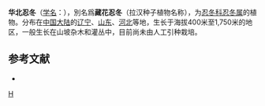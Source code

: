 {{Speciesbox 
| genus = Lonicera
| species = tatarinowii
| authority = Maxim.
}}

'''华北忍冬'''（[[学名|学名]]：{{lang|la|''Lonicera tatarinowii''}}），別名爲'''藏花忍冬'''（拉汉种子植物名称），为[[忍冬科|忍冬科]][[忍冬属|忍冬属]]的植物。分布在[[中国大陆|中国大陆]]的[[辽宁|辽宁]]、[[山东|山东]]、[[河北|河北]]等地，生长于海拔400米至1,750米的地区，一般生长在山坡杂木和灌丛中，目前尚未由人工引种栽培。

== 参考文献 ==
<div class="references-small">
* {{cite web| url =http://www.bioinfo.cn/db05/KmzwSpecies.php?action=view&id=3104| title =华北忍冬| work =《中国高等植物数据库全库》| publisher =中国科学院微生物研究所| author =昆明植物研究所| accessdate =2009-02-23| deadurl =yes| archiveurl =https://web.archive.org/web/20160305031432/http://www.bioinfo.cn/db05/KmzwSpecies.php?action=view&id=3104| archivedate =2016-03-05}}
</div>
{{Taxonbar|from=Q10905484}}

[[Category:忍冬属|H]]